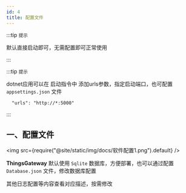 ```yaml
---
id: 4
title: 配置文件
---
```




:::tip `提示`

 默认直接启动即可，无需配置即可正常使用

:::

:::tip `提示`

dotnet应用可以在 启动指令中 添加urls参数，指定启动端口，也可配置 ``appsettings.json`` 文件

```
  "urls": "http://*:5000"
```

:::


## 一、配置文件

<img src={require("@site/static/img/docs/软件配置1.png").default} />


**ThingsGateway** 默认使用 ``Sqlite`` 数据库，方便部署，也可以通过配置 ``Database.json`` 文件，修改数据库配置


其他日志配置等内容查看对应描述，按需修改